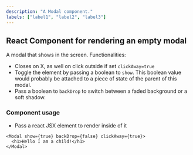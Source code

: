 ```yaml
---
description: "A Modal component."
labels: ["label1", "label2", "label3"]
---
```



## React Component for rendering an empty modal

A modal that shows in the screen.
Functionalities:

- Closes on X, as well on click outside if set `clickAway=true`
- Toggle the element by passing a boolean to `show`. This boolean value would probably be attached to a piece of state of the parent of this modal.
- Pass a boolean to `backDrop` to switch between a faded background or a soft shadow.

### Component usage

- Pass a react JSX element to render inside of it

```tsx
<Modal show={true} backDrop={false} clickAway={true}>
  <h1>Hello I am a child!</h1>
</Modal>
```
